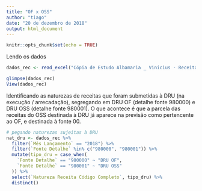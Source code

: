 ```yaml
---
title: "OF x OSS"
author: "tiago"
date: "20 de dezembro de 2018"
output: html_document
---
```


```r
knitr::opts_chunk$set(echo = TRUE)
```

Lendo os dados

```r
dados_rec <- read_excel("Cópia de Estudo Albamaria _ Vinicius - Receita.xlsx", skip = 11)

glimpse(dados_rec)
View(dados_rec)
```

Identificando as naturezas de receitas que foram submetidas à DRU (na execução / arrecadação), segregando em DRU OF (detalhe fonte 980000) e DRU OSS (detalhe fonte 980001). O que acontece é que a parcela das receitas do OSS destinada à DRU já aparece na previsão como pertencente ao OF, e destinada à fonte 00.

```r
# pegando naturezas sujeitas à DRU
nat_dru <- dados_rec %>%
  filter(`Mês Lançamento` == "2018") %>%
  filter(`Fonte Detalhe` %in% c("980000", "980001")) %>%
  mutate(tipo_dru = case_when(
    `Fonte Detalhe` == "980000" ~ "DRU OF",
    `Fonte Detalhe` == "980001" ~ "DRU OSS"
  )) %>%
  select(`Natureza Receita Código Completo`, tipo_dru) %>%
  distinct()
```

